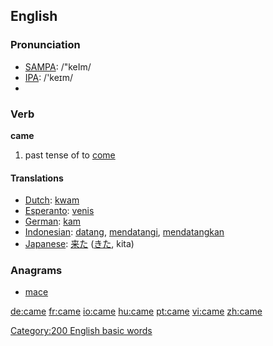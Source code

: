 ==English==

{{rank|those|own|old|106|came|men|come|without}}


=== Pronunciation ===
*[[w:SAMPA|SAMPA]]: /"keIm/
*[[w:IPA|IPA]]: /'keɪm/
*{{audio|en-us-came.ogg|Audio (US)}}

=== Verb ===
'''came'''

# past tense of to [[come]]

==== Translations ====
*[[Dutch]]: [[kwam]]
*[[Esperanto]]: [[venis]]
*[[German]]: [[kam]]
*[[Indonesian]]: [[datang]], [[datang|mendatangi]], [[datang|mendatangkan]]
*[[Japanese]]: [[来た]] ([[きた]], kita)

===Anagrams===
*[[mace]]

[[Category:200 English basic words]]

[[de:came]]
[[fr:came]]
[[io:came]]
[[hu:came]]
[[pt:came]]
[[vi:came]]
[[zh:came]]